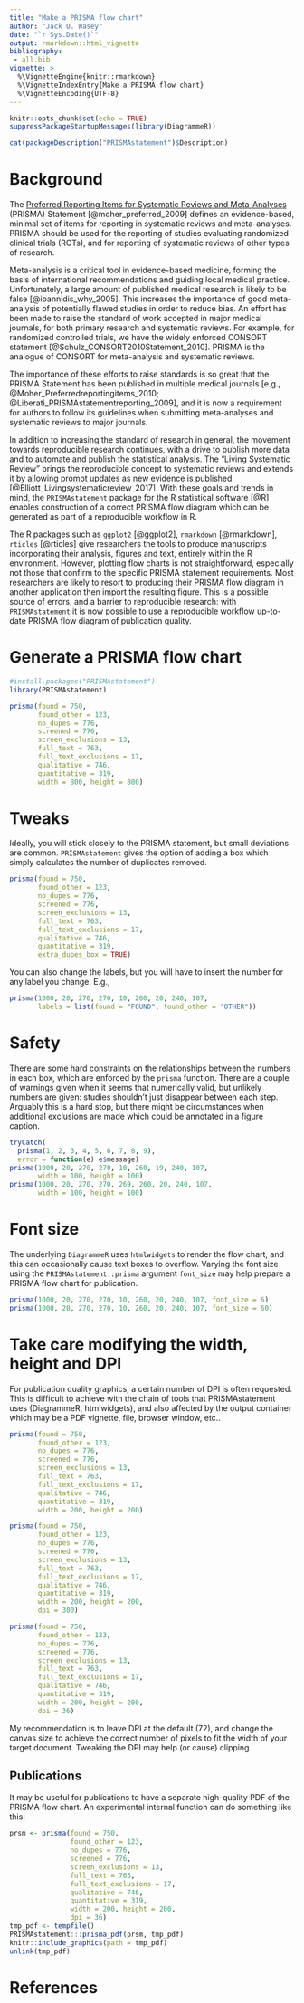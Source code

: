```yaml
---
title: "Make a PRISMA flow chart"
author: "Jack O. Wasey"
date: "`r Sys.Date()`"
output: rmarkdown::html_vignette
bibliography:
 - all.bib
vignette: >
  %\VignetteEngine{knitr::rmarkdown}
  %\VignetteIndexEntry{Make a PRISMA flow chart}
  %\VignetteEncoding{UTF-8}
---
```

  
```r
knitr::opts_chunk$set(echo = TRUE)
suppressPackageStartupMessages(library(DiagrammeR))
```

```r
cat(packageDescription("PRISMAstatement")$Description)
```

# Background

The [Preferred Reporting Items for Systematic Reviews and Meta-Analyses](http://prisma-statement.org) (PRISMA) Statement  [@moher_preferred_2009] defines an evidence-based, minimal set of items for reporting in systematic reviews and meta-analyses. PRISMA should be used for the reporting of studies evaluating randomized clinical trials (RCTs), and for reporting of systematic reviews of other types of research.

Meta-analysis is a critical tool in evidence-based medicine, forming the basis of international recommendations and guiding local medical practice. Unfortunately, a large amount of published medical research is likely to be false [@ioannidis_why_2005]. This increases the importance of good meta-analysis of potentially flawed studies in order to reduce bias. An effort has been made to raise the standard of work accepted in major medical journals, for both primary research and systematic reviews. For example, for randomized controlled trials, we have the widely enforced CONSORT statement [@Schulz_CONSORT2010Statement_2010]. PRISMA is the analogue of CONSORT for meta-analysis and systematic reviews.

The importance of these efforts to raise standards is so great that the PRISMA Statement has been published in multiple medical journals [e.g., @Moher_Preferredreportingitems_2010; @Liberati_PRISMAstatementreporting_2009], and it is now a requirement for authors to follow its guidelines when submitting meta-analyses and systematic reviews to major journals.

In addition to increasing the standard of research in general, the movement towards reproducible research continues, with a drive to publish more data and to automate and publish the statistical analysis. The "Living Systematic Review" brings the reproducible concept to systematic reviews and extends it by allowing prompt updates as new evidence is published [@Elliott_Livingsystematicreview_2017]. With these goals and trends in mind, the `PRISMAstatement` package for the R statistical software [@R] enables construction of a correct PRISMA flow diagram which can be generated as part of a reproducible workflow in R.

The R packages such as `ggplot2` [@ggplot2], `rmarkdown` [@rmarkdown], `rticles` [@rticles] give researchers the tools to produce manuscripts incorporating their analysis, figures and text, entirely within the R environment. However, plotting flow charts is not straightforward, especially not those that confirm to the specific PRISMA statement requirements. Most researchers are likely to resort to producing their PRISMA flow diagram in another application then import the resulting figure. This is a possible source of errors, and a barrier to reproducible research: with `PRISMAstatement` it is now possible to use a reproducible workflow up-to-date PRISMA flow diagram of publication quality.

# Generate a PRISMA flow chart

```r
#install.packages("PRISMAstatement")
library(PRISMAstatement)

prisma(found = 750,
       found_other = 123,
       no_dupes = 776, 
       screened = 776, 
       screen_exclusions = 13, 
       full_text = 763,
       full_text_exclusions = 17, 
       qualitative = 746, 
       quantitative = 319,
       width = 800, height = 800)
```

# Tweaks

Ideally, you will stick closely to the PRISMA statement, but small deviations are common. `PRISMAstatement` gives the option of adding a box which simply calculates the number of duplicates removed.

```r
prisma(found = 750,
       found_other = 123,
       no_dupes = 776, 
       screened = 776, 
       screen_exclusions = 13, 
       full_text = 763,
       full_text_exclusions = 17, 
       qualitative = 746, 
       quantitative = 319,
       extra_dupes_box = TRUE)
```

You can also change the labels, but you will have to insert the number for any label you change. E.g.,
```r
prisma(1000, 20, 270, 270, 10, 260, 20, 240, 107,
       labels = list(found = "FOUND", found_other = "OTHER"))
```

# Safety

There are some hard constraints on the relationships between the numbers in each box, which are enforced by the `prisma` function. There are a couple of warnings given when it seems that numerically valid, but unlikely numbers are given: studies shouldn't just disappear between each step. Arguably this is a hard stop, but there might be circumstances when additional exclusions are made which could be annotated in a figure caption.

```r
tryCatch(
  prisma(1, 2, 3, 4, 5, 6, 7, 8, 9),
  error = function(e) e$message)
prisma(1000, 20, 270, 270, 10, 260, 19, 240, 107, 
       width = 100, height = 100)
prisma(1000, 20, 270, 270, 269, 260, 20, 240, 107, 
       width = 100, height = 100)
```

# Font size

The underlying `DiagrammeR` uses `htmlwidgets` to render the flow chart, and this can occasionally cause text boxes to overflow. Varying the font size using the `PRISMAstatement::prisma` argument `font_size` may help prepare a PRISMA flow chart for publication.

```r
prisma(1000, 20, 270, 270, 10, 260, 20, 240, 107, font_size = 6)
prisma(1000, 20, 270, 270, 10, 260, 20, 240, 107, font_size = 60)
```

# Take care modifying the width, height and DPI

For publication quality graphics, a certain number of DPI is often requested. This is difficult to achieve with the chain of tools that PRISMAstatement uses (DiagrammeR, htmlwidgets), and also affected by the output container which may be a PDF vignette, file, browser window, etc..

```r
prisma(found = 750,
       found_other = 123,
       no_dupes = 776, 
       screened = 776, 
       screen_exclusions = 13, 
       full_text = 763,
       full_text_exclusions = 17, 
       qualitative = 746, 
       quantitative = 319,
       width = 200, height = 200)
```

```r
prisma(found = 750,
       found_other = 123,
       no_dupes = 776, 
       screened = 776, 
       screen_exclusions = 13, 
       full_text = 763,
       full_text_exclusions = 17, 
       qualitative = 746, 
       quantitative = 319,
       width = 200, height = 200,
       dpi = 300)
```

```r
prisma(found = 750,
       found_other = 123,
       no_dupes = 776, 
       screened = 776, 
       screen_exclusions = 13, 
       full_text = 763,
       full_text_exclusions = 17, 
       qualitative = 746, 
       quantitative = 319,
       width = 200, height = 200,
       dpi = 36)
```

My recommendation is to leave DPI at the default (72), and change the canvas size to achieve the correct number of pixels to fit the width of your target document. Tweaking the DPI may help (or cause) clipping.

## Publications

It may be useful for publications to have a separate high-quality PDF of the PRISMA flow chart. An experimental internal function can do something like this:
```r
prsm <- prisma(found = 750,
               found_other = 123,
               no_dupes = 776,
               screened = 776,
               screen_exclusions = 13,
               full_text = 763,
               full_text_exclusions = 17,
               qualitative = 746,
               quantitative = 319,
               width = 200, height = 200,
               dpi = 36)
tmp_pdf <- tempfile()
PRISMAstatement:::prisma_pdf(prsm, tmp_pdf)
knitr::include_graphics(path = tmp_pdf)
unlink(tmp_pdf)
```
# References
